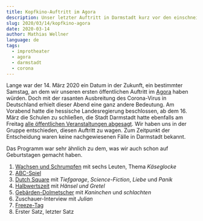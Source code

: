 ```yaml
---
title: Kopfkino-Auftritt im Agora
description: Unser letzter Auftritt in Darmstadt kurz vor den einschneidenden Corona-Maßnahmen.
slug: 2020/03/14/kopfkino-agora
date: 2020-03-14
author: Mathias Wellner
language: de
tags:
  - improtheater
  - agora
  - darmstadt
  - corona
---
```


Lange war der 14. März 2020 ein Datum in der Zukunft, ein bestimmter Samstag, an dem wir unseren ersten öffentlichen Auftritt im [Agora](https://www.agora-eg.de/) haben würden. Doch mit der rasanten Ausbreitung des Corona-Virus in Deutschland erhielt dieser Abend eine ganz andere Bedeutung. Am Vorabend hatte die hessische Landesregierung beschlossen, ab dem 16. März die Schulen zu schließen, die Stadt Darmstadt hatte ebenfalls am Freitag [alle öffentlichen Veranstaltungen abgesagt](https://www.darmstadt.de/nachrichten/darmstadt-aktuell/news/corona-virus). Wir haben uns in der Gruppe entschieden, diesen Auftritt zu wagen. Zum Zeitpunkt der Entscheidung waren keine nachgewiesenen Fälle in Darmstadt bekannt.

Das Programm war sehr ähnlich zu dem, was wir auch schon auf Geburtstagen gemacht haben.

1. [Wachsen und Schrumpfen](https://improwiki.com/de/wiki/improtheater/wachsen_und_schrumpfen) mit sechs Leuten, Thema _Käseglocke_
1. [ABC-Spiel](https://improwiki.com/de/buchstabenspiele/abc-spiel)
1. [Dutch Square](https://improwiki.com/de/wiki/improtheater/dutch_square) mit _Tiefgarage_, _Science-Fiction_, _Liebe_ und _Panik_
1. [Halbwertszeit](https://improwiki.com/de/wiki/improtheater/halbwertzeit) mit _Hänsel und Gretel_
1. [Gebärden-Dolmetscher](https://improwiki.com/de/wiki/improtheater/gebaerdendolmetscher) mit _Kaninchen_ und _schlachten_
1. Zuschauer-Interview mit _Julian_
1. [Freeze-Tag](https://improwiki.com/de/spiele/freeze_tag)
1. Erster Satz, letzter Satz
